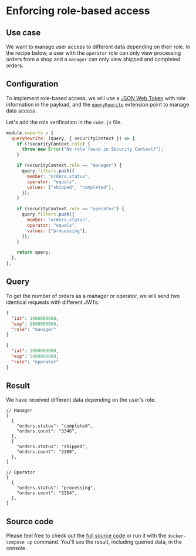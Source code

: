 # Enforcing role-based access

## Use case

We want to manage user access to different data depending on their role. In the
recipe below, a user with the `operator` role can only view processing orders
from a shop and a `manager` can only view shipped and completed orders.

## Configuration

To implement role-based access, we will use a [JSON Web Token](/product/auth)
with role information in the payload, and the
[`queryRewrite`](/product/auth/context#using-queryrewrite) extension point to
manage data access.

Let's add the role verification in the `cube.js` file.

```javascript
module.exports = {
  queryRewrite: (query, { securityContext }) => {
    if (!securityContext.role) {
      throw new Error("No role found in Security Context!");
    }

    if (securityContext.role == "manager") {
      query.filters.push({
        member: "orders.status",
        operator: "equals",
        values: ["shipped", "completed"],
      });
    }

    if (securityContext.role == "operator") {
      query.filters.push({
        member: "orders.status",
        operator: "equals",
        values: ["processing"],
      });
    }

    return query;
  },
};
```

## Query

To get the number of orders as a manager or operator, we will send two identical
requests with different JWTs:

```json
{
  "iat": 1000000000,
  "exp": 5000000000,
  "role": "manager"
}
```

```json
{
  "iat": 1000000000,
  "exp": 5000000000,
  "role": "operator"
}
```

## Result

We have received different data depending on the user's role.

```json5
// Manager
[
  {
    "orders.status": "completed",
    "orders.count": "3346",
  },
  {
    "orders.status": "shipped",
    "orders.count": "3300",
  },
]
```

```json5
// Operator
[
  {
    "orders.status": "processing",
    "orders.count": "3354",
  },
]
```

## Source code

Please feel free to check out the
[full source code](https://github.com/cube-js/cube/tree/master/examples/recipes/role-based-access)
or run it with the `docker-compose up` command. You'll see the result, including
queried data, in the console.
